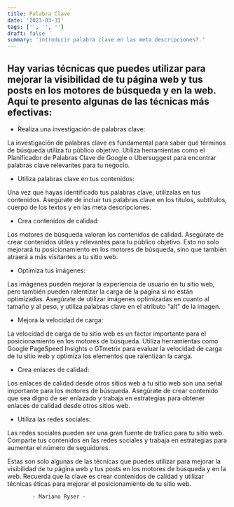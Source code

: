 ```yaml
---
title: Palabra Clave
date: '2023-03-31'
tags: ['', '', '']
draft: false
summary: 'introducir palabra clave en las meta descripciones?.'
---
```


## Hay varias técnicas que puedes utilizar para mejorar la visibilidad de tu página web y tus posts en los motores de búsqueda y en la web. Aquí te presento algunas de las técnicas más efectivas:

- Realiza una investigación de palabras clave:

La investigación de palabras clave es fundamental para saber qué términos de búsqueda utiliza tu público objetivo. Utiliza herramientas como el Planificador de Palabras Clave de Google o Ubersuggest para encontrar palabras clave relevantes para tu negocio.

- Utiliza palabras clave en tus contenidos:

Una vez que hayas identificado tus palabras clave, utilízalas en tus contenidos. Asegúrate de incluir tus palabras clave en los títulos, subtítulos, cuerpo de los textos y en las meta descripciones.

- Crea contenidos de calidad:

Los motores de búsqueda valoran los contenidos de calidad. Asegúrate de crear contenidos útiles y relevantes para tu público objetivo. Esto no solo mejorará tu posicionamiento en los motores de búsqueda, sino que también atraerá a más visitantes a tu sitio web.

- Optimiza tus imágenes:

Las imágenes pueden mejorar la experiencia de usuario en tu sitio web, pero también pueden ralentizar la carga de la página si no están optimizadas. Asegúrate de utilizar imágenes optimizadas en cuanto al tamaño y al peso, y utiliza palabras clave en el atributo "alt" de la imagen.

- Mejora la velocidad de carga:

La velocidad de carga de tu sitio web es un factor importante para el posicionamiento en los motores de búsqueda. Utiliza herramientas como Google PageSpeed Insights o GTmetrix para evaluar la velocidad de carga de tu sitio web y optimiza los elementos que ralentizan la carga.

- Crea enlaces de calidad:

Los enlaces de calidad desde otros sitios web a tu sitio web son una señal importante para los motores de búsqueda. Asegúrate de crear contenido que sea digno de ser enlazado y trabaja en estrategias para obtener enlaces de calidad desde otros sitios web.

- Utiliza las redes sociales:

Las redes sociales pueden ser una gran fuente de tráfico para tu sitio web. Comparte tus contenidos en las redes sociales y trabaja en estrategias para aumentar el número de seguidores.

Estas son solo algunas de las técnicas que puedes utilizar para mejorar la visibilidad de tu página web y tus posts en los motores de búsqueda y en la web. Recuerda que la clave es crear contenidos de calidad y utilizar técnicas éticas para mejorar el posicionamiento de tu sitio web.

            - Mariano Ryser -
